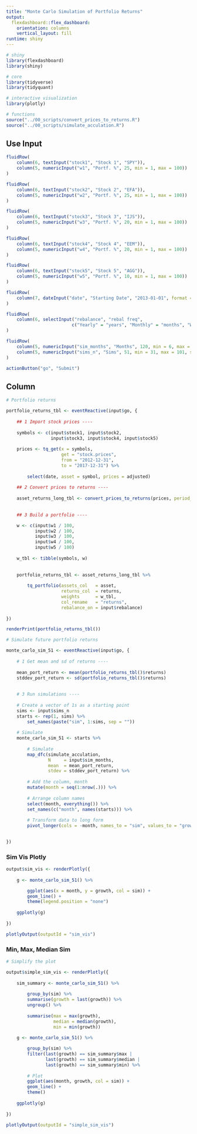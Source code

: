 ```yaml
---
title: "Monte Carlo Simulation of Portfolio Returns"
output: 
  flexdashboard::flex_dashboard:
    orientation: columns
    vertical_layout: fill
runtime: shiny
---
```


```r
# shiny
library(flexdashboard)
library(shiny)

# core
library(tidyverse)
library(tidyquant)

# interactive visualization
library(plotly)

# functions
source("../00_scripts/convert_prices_to_returns.R")
source("../00_scripts/simulate_acculation.R")
```

Use Input {.sidebar}
-----------------------------------------------------------------------

```r
fluidRow(
    column(6, textInput("stock1", "Stock 1", "SPY")),
    column(5, numericInput("w1", "Portf. %", 25, min = 1, max = 100))
)

fluidRow(
    column(6, textInput("stock2", "Stock 2", "EFA")),
    column(5, numericInput("w2", "Portf. %", 25, min = 1, max = 100))
)

fluidRow(
    column(6, textInput("stock3", "Stock 3", "IJS")),
    column(5, numericInput("w3", "Portf. %", 20, min = 1, max = 100))
)

fluidRow(
    column(6, textInput("stock4", "Stock 4", "EEM")),
    column(5, numericInput("w4", "Portf. %", 20, min = 1, max = 100))
)

fluidRow(
    column(6, textInput("stock5", "Stock 5", "AGG")),
    column(5, numericInput("w5", "Portf. %", 10, min = 1, max = 100))
)

fluidRow(
    column(7, dateInput("date", "Starting Date", "2013-01-01", format = "yyyy-mm-dd"))
)

fluidRow(
    column(6, selectInput("rebalance", "rebal freq", 
                         c("Yearly" = "years", "Monthly" = "months", "Weekly" = "weeks")))
)

fluidRow(
    column(5, numericInput("sim_months", "Months", 120, min = 6, max = 240, step = 6)),
    column(5, numericInput("sims_n", "Sims", 51, min = 31, max = 101, step = 10))
)

actionButton("go", "Submit")

```

Column {data-width=350}
-----------------------------------------------------------------------

```r
# Portfolio returns

portfolio_returns_tbl <- eventReactive(input$go, {
    
    ## 1 Import stock prices ----
    
    symbols <- c(input$stock1, input$stock2,
                 input$stock3, input$stock4, input$stock5)
    
    prices <- tq_get(x = symbols,
                     get = "stock.prices",
                     from = "2012-12-31",
                     to = "2017-12-31") %>%
    
        select(date, asset = symbol, prices = adjusted)
    
    ## 2 Convert prices to returns ----
    
    asset_returns_long_tbl <- convert_prices_to_returns(prices, period_returns = "monthly")
    
    
    ## 3 Build a portfolio ----

    w <- c(input$w1 / 100,
           input$w2 / 100,
           input$w3 / 100,
           input$w4 / 100,
           input$w5 / 100)
    
    w_tbl <- tibble(symbols, w)
    
    
    portfolio_returns_tbl <- asset_returns_long_tbl %>%
    
        tq_portfolio(assets_col   = asset,
                     returns_col  = returns,
                     weights      = w_tbl,
                     col_rename   = "returns",
                     rebalance_on = input$rebalance)
    
})

renderPrint(portfolio_returns_tbl())
```


```r
# Simulate future portfolio returns

monte_carlo_sim_51 <- eventReactive(input$go, {
    
    # 1 Get mean and sd of returns ----
    
    mean_port_return <- mean(portfolio_returns_tbl()$returns)
    stddev_port_return <- sd(portfolio_returns_tbl()$returns)
    
    
    # 3 Run simulations ----
    
    # Create a vector of 1s as a starting point
    sims <- input$sims_n
    starts <- rep(1, sims) %>%
        set_names(paste("sim", 1:sims, sep = ""))
    
    # Simulate
    monte_carlo_sim_51 <- starts %>%
    
        # Simulate
        map_dfc(simulate_acculation,
                N     = input$sim_months,
                mean  = mean_port_return,
                stdev = stddev_port_return) %>%
    
        # Add the column, month
        mutate(month = seq(1:nrow(.))) %>%
    
        # Arrange column names
        select(month, everything()) %>%
        set_names(c("month", names(starts))) %>%
    
        # Transform data to long form
        pivot_longer(cols = -month, names_to = "sim", values_to = "growth")

    
})

```


### Sim Vis Plotly

```r

output$sim_vis <- renderPlotly({
    
    g <- monte_carlo_sim_51() %>%

        ggplot(aes(x = month, y = growth, col = sim)) +
        geom_line() +
        theme(legend.position = "none")
    
    ggplotly(g)
    
})

plotlyOutput(outputId = "sim_vis")
```


### Min, Max, Median Sim

```r
# Simplify the plot

output$simple_sim_vis <- renderPlotly({
    
    sim_summary <- monte_carlo_sim_51() %>%
    
        group_by(sim) %>%
        summarise(growth = last(growth)) %>%
        ungroup() %>%
    
        summarise(max = max(growth),
                  median = median(growth),
                  min = min(growth))
            
    g <- monte_carlo_sim_51() %>%

        group_by(sim) %>%
        filter(last(growth) == sim_summary$max |
               last(growth) == sim_summary$median |
               last(growth) == sim_summary$min) %>%
    
        # Plot
        ggplot(aes(month, growth, col = sim)) +
        geom_line() +
        theme()
    
    ggplotly(g)
    
})

plotlyOutput(outputId = "simple_sim_vis")
```

